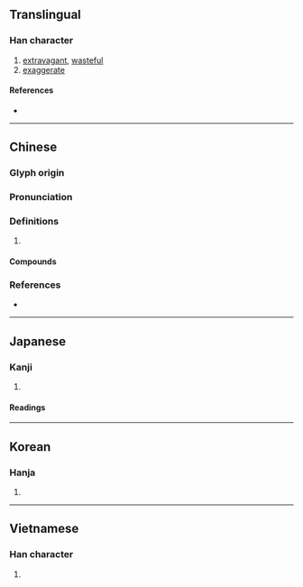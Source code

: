 {{character info/new}}
{{character info|0x2F85F}}
==Translingual==

===Han character===
{{Han char|rn=37|rad=大|as=09|sn=12|four=40604|canj=KJKA|ids=⿱大者}}

# [[extravagant]], [[wasteful]]
# [[exaggerate]]

====References====
* {{Han ref|kx=0253.090|dkj=05964|dj=0514.340|hdz=10542.060|uh=5962|ud=22882|bh=B0F8|bd=45304}}

----

==Chinese==
{{zh-forms}}

===Glyph origin===
{{Han etym}}

===Pronunciation===
{{zh-pron
|m=shē
|c=ce1,se1
|h=pfs=sâ
|mn=qz,xm:sia/tw,zz:chhia
|mn_note=sia - literary; chhia - vernacular
|mc=y
|oc=y
|cat=
}}

===Definitions===
{{zh-hanzi}}

# {{rfdef|zh}}

====Compounds====
{{zh-der|奢侈|奢侈品|奢放|奢望|奢求|奢泰|奢華|奢遮|奢靡|浮奢|省慾去奢|禮奢寧儉|窮奢極侈|窮奢極欲|肆奢|豐奢|豪奢|豪奢放逸|驕奢|驕奢淫佚|驕奢淫泆|驕奢淫逸|驕奢無度}}

===References===
* {{R:yue:Hanzi}}

----

==Japanese==

===Kanji===
{{ja-kanji|grade=|rs=大09}}

# {{defn|lang=ja|sort=大09}}

====Readings====
{{ja-readings
|on=しゃ
|kun=おご-る
}}

----

==Korean==

===Hanja===
{{ko-hanja|hangeul=사|rv=sa|mr=sa}}

# {{defn|lang=ko|sort=大09}}

----

==Vietnamese==

===Han character===
{{vi-hantu|[[xa]]|rs=大09}}

# {{defn|lang=vi|sort=大09}}